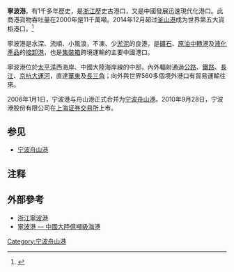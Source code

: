 {{Infobox Port
|name        = 宁波港
|image       = Ningbo Port Logo.jpg
|imagesize   = 200px
|caption     = 宁波港标志
|country     = {{PRC}}
|location    = [[浙江省|浙江省]][[宁波市|宁波市]]
|coordinates = {{coord|29|56|N|121|50|E|display=inline,title|region:CN-33_type:landmark_scale:500000}}
|locode = CNNBG<ref name="unlocode">{{Cite web|title=UNLOCODE (CN) - CHINA|url=https://service.unece.org/trade/locode/cn.htm|access-date=2021-09-09|work=service.unece.org|archive-date=2021-06-09|archive-url=https://web.archive.org/web/20210609211532/https://service.unece.org/trade/locode/cn.htm|dead-url=no}}</ref>

|opened    = [[唐代|唐代]]
|type      = [[海港|海港]]
|operated  = [[宁波港集团有限公司|宁波港集团有限公司]]
|piers     = 8
|blankdetailstitle1 = 承运范围
|blankdetails1      = [[原油|原油]]、[[矿石|矿石]]、[[煤炭|煤炭]]、[[集装箱|集装箱]]、[[客运|客运]]
|blankdetailstitle2 = 年均作业天数
|blankdetails2      = 350天
|blankdetailstitle3 = 主要气象灾害
|blankdetails3      = [[台风|台风]]

|website         = [http://www.nbport.com.cn www.nbport.com.cn]
}}
'''寧波港'''，有1千多年歷史，是[[浙江|浙江]]歷史古港口，又是中國發展迅速現代化港口。此商港貨物吞吐量在2000年是11千萬噸。2014年12月超过[[釜山港|釜山港]]成为世界第五大貨柜港口。<ref>{{Cite web |url=http://www.gov.cn/xinwen/2015-01/05/content_2800118.htm |title=浙江：宁波—舟山港货物吞吐量蝉联世界第一 |access-date=2015-01-05 |archive-date=2020-05-26 |archive-url=https://web.archive.org/web/20200526183001/http://www.gov.cn/xinwen/2015-01/05/content_2800118.htm |dead-url=no }}</ref>

寧波港是水深、流順、小風浪，不凍、少[[淤泥|淤泥]]的良港，是[[礦石|礦石]]、[[原油|原油]][[中轉港|中轉港]]及[[液化產品|液化產品]]的[[接卸港|接卸港]]，也是[[集裝箱|集裝箱]]跨境運輸的主要中國港口。

寧波港位於[[太平洋|太平洋]]西海岸、中國大陸海岸線的中部，內外輻射通過[[公路|公路]]、[[鐵路|鐵路]]、[[長江|長江]]、[[京杭大運河|京杭大運河]]，直達[[華東|華東]]及[[長三角|長三角]]；向外與世界560多個境外港口有貿易運輸往來。

2006年1月1日，宁波港与舟山港正式合并为[[宁波舟山港|宁波舟山港]]。2010年9月28日，宁波港股份有限公司在[[上海证券交易所|上海证券交易所]]上市。

== 参见 ==

*[[宁波舟山港|宁波舟山港]]

== 注释 ==

{{Reflist|2}}

== 外部參考 ==
* [http://www.zjol.com.cn/gb/node2/node138665/node138776/node224835/node224841/node224847/node224862/userobject15ai2743747.html 浙江寧波港] {{Wayback|url=http://www.zjol.com.cn/gb/node2/node138665/node138776/node224835/node224841/node224847/node224862/userobject15ai2743747.html |date=20090223112924 }}
* [http://info.hktdc.com/shippers/vol24_6/vol24_6_chi10_01.htm 寧波港 — 中國大陸億噸級海港] {{Wayback|url=http://info.hktdc.com/shippers/vol24_6/vol24_6_chi10_01.htm |date=20200526183009 }}

{{中华人民共和国港口}}
[[Category:宁波舟山港|Category:宁波舟山港]]